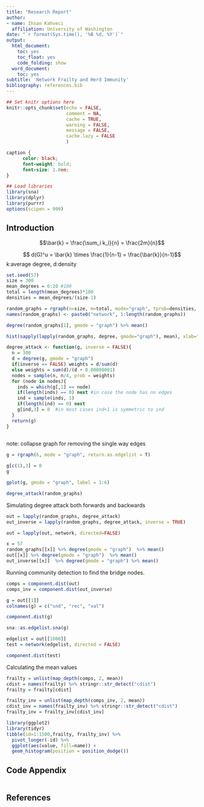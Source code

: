 ```yaml
---
title: "Research Report"
author:
- name: Ihsan Kahveci
  affiliation: University of Washington
date: "`r format(Sys.time(), '%B %d, %Y')`"
output:
  html_document:
    toc: yes
    toc_float: yes
    code_folding: show
  word_document:
    toc: yes
subtitle: 'Network Frailty and Herd Immunity'
bibliography: references.bib
---
```


```r
## Set knitr options here
knitr::opts_chunk$set(echo = FALSE,
                      comment = NA, 
                      cache = TRUE,
                      warning = FALSE,
                      message = FALSE, 
                      cache.lazy = FALSE
                      )

```

```css
caption {
      color: black;
      font-weight: bold;
      font-size: 1.0em;
}
```

```r
## Load libraries
library(sna)
library(dplyr)
library(purrr)
options(scipen = 999)
```

## Introduction


$$\bar{k} = \frac{\sum_i k_i}{n} =  \frac{2m}{n}$$

$$ d(G)^u = \bar{k} \times \frac{1}{n-1} =  \frac{\bar{k}}{n-1}$$
k:average degree, d:density

```r
set.seed(57)
size = 300
mean_degrees = 6:20 #100
total = length(mean_degrees)*100
densities = mean_degrees/(size-1)

```


```r
random_graphs = rgraph(n=size, m=total, mode="graph", tprob=densities, return.as.edgelist = TRUE)
names(random_graphs) <- paste0("network", 1:length(random_graphs))
```

```r
degree(random_graphs[1], gmode = "graph") %>% mean()
```


```r
hist(sapply(lapply(random_graphs, degree, gmode="graph"), mean), xlab="mean degree", main="")
```

```r
degree_attack <- function(g, inverse = FALSE){
  n = 300
  d = degree(g, gmode = "graph")
  if(inverse == FALSE) weights = d/sum(d)
  else weights = sum(d)/(d + 0.00000001)
  nodes = sample(n, n/4, prob = weights)
  for (node in nodes){
    inds = which(g[,1] == node)
    if(length(inds) == 0) next #in case the node has no edges
    ind = sample(inds, 1)
    if(length(ind) == 0) next 
    g[ind,3] = 0  #in most cases ind+1 is symmetric to ind
  }
  return(g)
}
  
```

note: collapse graph for removing the single way edges

```r
g = rgraph(6, mode = "graph", return.as.edgelist = T)
```

```r
g[c(1),3] = 0
g
```

```r
gplot(g, gmode = "graph", label = 1:6)
```


```r
degree_attack(random_graphs)
```


Simulating degree attack both forwards and backwards

```r
out = lapply(random_graphs, degree_attack)
out_inverse = lapply(random_graphs, degree_attack, inverse = TRUE)
```

```r
out = lapply(out, network, directed=FALSE)
```



```r
x = 57
random_graphs[[x]] %>% degree(gmode = "graph")  %>% mean()
out[[x]] %>% degree(gmode = "graph")  %>% mean()
out_inverse[[x]]  %>% degree(gmode = "graph") %>% mean()
```

Running community detection to find the bridge nodes.

```r
comps = component.dist(out)
comps_inv = component.dist(out_inverse)
```

```r
g = out[[1]]
colnames(g) = c("snd", "rec", "val")
```

```r
component.dist(g)
```

```r
sna::as.edgelist.sna(g)
```


```r
edgelist = out[[1000]]
test = network(edgelist, directed = FALSE) 
```


```r
component.dist(test)
```


Calculating the mean values  

```r
frailty = unlist(map_depth(comps, 2, mean)) 
cdist = names(frailty) %>% stringr::str_detect("cdist")
frailty = frailty[cdist]

frailty_inv = unlist(map_depth(comps_inv, 2, mean)) 
cdist_inv = names(frailty_inv) %>% stringr::str_detect("cdist")
frailty_inv = frailty_inv[cdist_inv]
```


```r
library(ggplot2)
library(tidyr)
tibble(id=1:1500,frailty, frailty_inv) %>%
  pivot_longer(-id) %>%
  ggplot(aes(value, fill=name)) + 
  geom_histogram(position = position_dodge())
```



## Code Appendix


```r

```

## References

